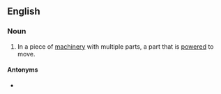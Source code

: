 ==English==

===Noun===
{{en-noun}}

# In a piece of [[machinery]] with multiple parts, a part that is [[powered]] to move.

====Antonyms====
* {{l|en|nonmoving part}}